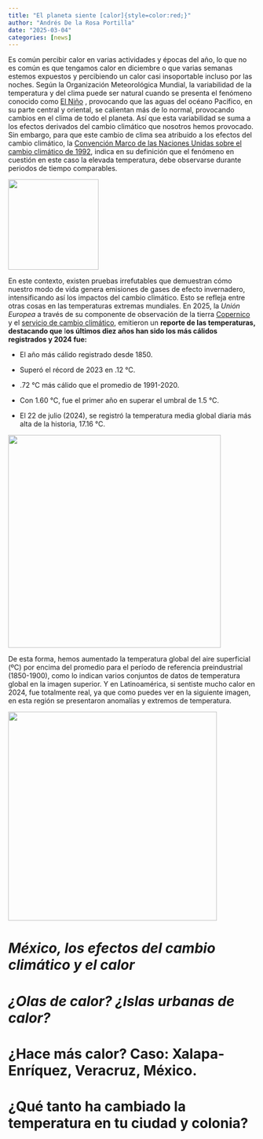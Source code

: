 ```yaml
---
title: "El planeta siente [calor]{style=color:red;}"
author: "Andrés De la Rosa Portilla"
date: "2025-03-04"
categories: [news]
---
```


Es común percibir calor en varias actividades y épocas del año, lo que no es común es que tengamos calor en diciembre o que varias semanas estemos expuestos y percibiendo un calor casi insoportable incluso por las noches. Según la Organización Meteorológica Mundial, la variabilidad de la temperatura y del clima puede ser natural cuando se presenta el fenómeno conocido como [El Niño](#0){style="(El Niño color:orange)"} , provocando que las aguas del océano Pacífico, en su parte central y oriental, se calientan más de lo normal, provocando cambios en el clima de todo el planeta. Así que esta variabilidad se suma a los efectos derivados del cambio climático que nosotros hemos provocado. Sin embargo, para que este cambio de clima sea atribuido a los efectos del cambio climático, la [Convención Marco de las Naciones Unidas sobre el cambio climático de 1992](https://unfccc.int/resource/docs/convkp/convsp.pdf), indica en su definición que el fenómeno en cuestión en este caso la elevada temperatura, debe observarse durante periodos de tiempo comparables.

![](images/clipboard-2473625925.png){fig-align="center" width="184"}

En este contexto, existen pruebas irrefutables que demuestran cómo nuestro modo de vida genera emisiones de gases de efecto invernadero, intensificando así los impactos del cambio climático. Esto se refleja entre otras cosas en las temperaturas extremas mundiales. En 2025, la *Unión Europea* a través de su componente de observación de la tierra [Copernico](https://www.copernicus.eu/en/about-copernicus) y el [servicio de cambio climático](https://climate.copernicus.eu/global-climate-highlights-2024), emitieron un **reporte de las temperaturas, destacando que** l**os últimos diez años han sido los más cálidos registrados y 2024 fue:**

-   El año más cálido registrado desde 1850.

-   Superó el récord de 2023 en .12 °C.

-   .72 °C más cálido que el promedio de 1991-2020.

-   Con 1.60 °C, fue el primer año en superar el umbral de 1.5 °C.

-   El 22 de julio (2024), se registró la temperatura media global diaria más alta de la historia, 17.16 °C.

![](images/Temperatura%20mundial.png){fig-align="center" width="433"}

De esta forma, hemos aumentado la temperatura global del aire superficial (ºC) por encima del promedio para el período de referencia preindustrial (1850-1900), como lo indican varios conjuntos de datos de temperatura global en la imagen superior. Y en Latinoamérica, si sentiste mucho calor en 2024, fue totalmente real, ya que como puedes ver en la siguiente imagen, en esta región se presentaron anomalías y extremos de temperatura.

![](images/.Anomalías%20en%20la%20tyemperatura%20del%20aire%202024.png){fig-align="center" width="425"}

# *México, los efectos del cambio climático y el calor*

# *¿Olas de calor? ¿Islas urbanas de calor?*

# ¿Hace más calor? Caso: Xalapa-Enríquez, Veracruz, México.

# ¿Qué tanto ha cambiado la temperatura en tu ciudad y colonia?
